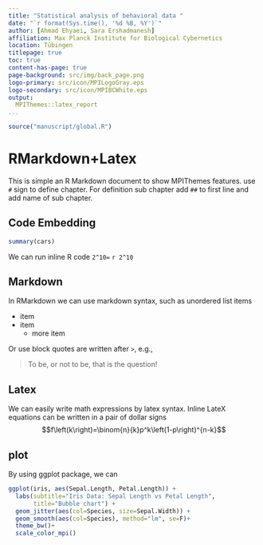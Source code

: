```yaml
---
title: "Statistical analysis of behavioral data "
date: "`r format(Sys.time(), '%d %B, %Y')`"
author: [Ahmad Ehyaei, Sara Ershadmanesh]
affiliation: Max Planck Institute for Biological Cybernetics 
location: Tübingen
titlepage: true
toc: true
content-has-page: true
page-background: src/img/back_page.png
logo-primary: src/icon/MPILogoGray.eps
logo-secondary: src/icon/MPIBCWhite.eps
output:
  MPIThemes::latex_report
...
```


```r
source("manuscript/global.R")
```

# RMarkdown+Latex

This is simple an R Markdown document to show MPIThemes features.
use `#` sign to define chapter.
For definition sub chapter add `##` to first line and add name of sub chapter.

## Code Embedding

```r
summary(cars)
```

We can run inline R code `2^10=` `r 2^10`

## Markdown

In RMarkdown we can use markdown syntax, such as unordered list items

- item
- item
    - more item

Or use block quotes are written after `>`, e.g.,

> To be, or not to be, that is the question!

## Latex

We can easily write math expressions by latex syntax. 
Inline LateX equations can be written in a pair of dollar signs
$$f\left(k\right)=\binom{n}{k}p^k\left(1-p\right)^{n-k}$$

## plot

By using ggplot package, we can  

```r
ggplot(iris, aes(Sepal.Length, Petal.Length)) + 
  labs(subtitle="Iris Data: Sepal Length vs Petal Length",
       title="Bubble chart") + 
  geom_jitter(aes(col=Species, size=Sepal.Width)) + 
  geom_smooth(aes(col=Species), method="lm", se=F)+
  theme_bw()+
  scale_color_mpi()
```

